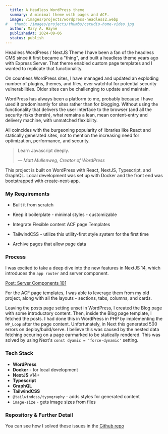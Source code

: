 ```yaml
---
  title: A Headless WordPress theme
  summary: A minimal theme with pages and ACF.
  image: /images/projects/wordpress-headless2.webp
#   thumb: /images/projects/thumbs/cstudio-home-video.jpg
  author: Mary A. Hayne
  publishedAt: 2024-09-06
  status: publish
---
```


Headless WordPress / NextJS Theme I have been a fan of the headless CMS since it
first became a "thing", and built a headless theme years ago with Express
Server. That theme enabled custom page templates and I wanted to replicate that
functionality.

On countless WordPress sites, I have managed and updated an exploding number of
plugins, themes, and files, ever watchful for potential security
vulnerabilities. Older sites can be challenging to update and maintain.

WordPress has always been a platform to me, probably because I have used it
predominantly for sites rather than for blogging. Without using the
functionality that delivers the user interface to the browser (and all the
security risks therein), what remains a lean, mean content-entry and delivery
machine, with unmatched flexibility.

All coincides with the burgeoning popularity of libraries like React and
statically generated sites, not to mention the increasing need for optimization,
performance, and security.

> Learn Javascript deeply.
>
> <cite> — Matt Mullenweg, Creator of WordPress</cite>

This project is built on WordPress with React, NextJS, Typescript, and GraphQL.
Local development was set up with Docker and the front end was bootstrapped with
create-next-app.

### My Requirements

- Built it from scratch

- Keep it boilerplate - minimal styles - customizable

- Integrate Flexible content ACF page Templates

- TailwindCSS - utilize this utility-first style system for the first time

- Archive pages that allow page data

### Process

I was excited to take a deep dive into the new features in NextJS 14, which
introduces the `app router` and server component.

[Post: Server Components 101](/posts/react-server-components)

For the ACF page templates, I was able to leverage them from my old project,
along with all the layouts - sections, tabs, columns, and cards.

Leaving the posts page setting unset in WordPress, I created the Blog page with
some introductory content. Then, inside the Blog page template, I fetched the
posts. I had done this in WordPress in PHP by implementing the `WP_Loop` after
the page content. Unfortunately, in Next this generated 500 errors on
deploy/build/serve. I believe this was caused by the nested data fetching
occuring on a page earmarked to be statically rendered. This was solved by using
Next's `const dyamic = 'force-dynamic'` setting.

### Tech Stack

- **WordPress**
- **Docker** - for local development
- **NextJS** v14+
- **Typescript**
- **GraphQL**
- **TailwindCSS**
- `@tailwindcss/typography` - adds styles for generated content
- `image-size` - gets image sizes from files

### Repository & Further Detail

You can see how I solved these issues in the
[Github repo](https://github.com/madderlake/maryah-headless-wordpress)
